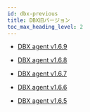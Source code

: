 ```yaml
---
id: dbx-previous
title: DBX旧バージョン
toc_max_heading_level: 2
---
```


-   [DBX agent v1.6.9](dbx-1_6_9)

-   [DBX agent v1.6.8](dbx-1_6_8)

-   [DBX agent v1.6.7](dbx-1_6_7)

-   [DBX agent v1.6.6](dbx-1_6_6)

-   [DBX agent v1.6.5](dbx-1_6_5)

